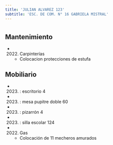```yaml
---
title: 'JULIAN ALVAREZ 123'
subtitle: 'ESC. DE COM. N° 16 GABRIELA MISTRAL'
---
```


#


## Mantenimiento

*  (2022) Carpinterías 
    + Colocacion protecciones de estufa


## Mobiliario

*  (2023) : escritorio 4 

*  (2023) : mesa pupitre doble 60 

*  (2023) : pizarrón 4 

*  (2023) : silla escolar 124 




*  (2022) Gas 
    + Colocación de 11 mecheros amurados



